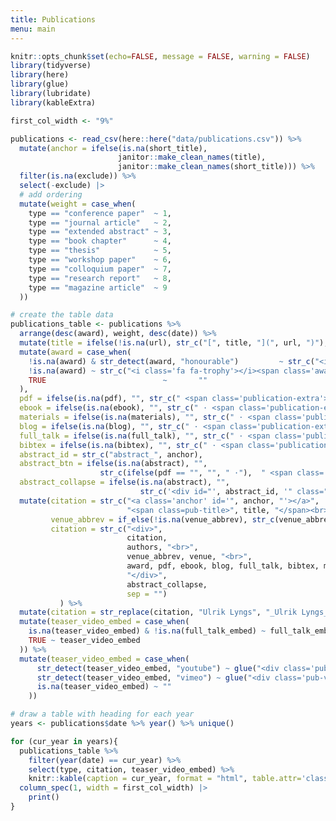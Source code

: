```yaml
---
title: Publications
menu: main
---
```


```r
knitr::opts_chunk$set(echo=FALSE, message = FALSE, warning = FALSE)
library(tidyverse)
library(here)
library(glue)
library(lubridate)
library(kableExtra)

first_col_width <- "9%"

publications <- read_csv(here::here("data/publications.csv")) %>% 
  mutate(anchor = ifelse(is.na(short_title), 
                        janitor::make_clean_names(title),
                        janitor::make_clean_names(short_title))) %>% 
  filter(is.na(exclude)) %>% 
  select(-exclude) |> 
  # add ordering
  mutate(weight = case_when(
    type == "conference paper"  ~ 1,
    type == "journal article"   ~ 2,
    type == "extended abstract" ~ 3,
    type == "book chapter"      ~ 4,
    type == "thesis"            ~ 5,
    type == "workshop paper"    ~ 6,
    type == "colloquium paper"  ~ 7,
    type == "research report"   ~ 8,
    type == "magazine article"  ~ 9
  ))
```

<div class="row publications-page">

<div class="col-sm-2"></div>

<div class="col-sm-10">
```r
# create the table data
publications_table <- publications %>%
  arrange(desc(award), weight, desc(date)) %>%
  mutate(title = ifelse(!is.na(url), str_c("[", title, "](", url, ")"), title)) %>% #turn title into link
  mutate(award = case_when(
    !is.na(award) & str_detect(award, "honourable")         ~ str_c("<img src='/images/ribbon_xs.png' style='height: 1em;'><span class='award-text'> ", award, "</span> <br>"),
    !is.na(award) ~ str_c("<i class='fa fa-trophy'></i><span class='award-text'> ", award, "</span> <br>"),
    TRUE                          ~       ""
  ),
  pdf = ifelse(is.na(pdf), "", str_c(" <span class='publication-extra'>[pdf](", pdf, ")</span>")),
  ebook = ifelse(is.na(ebook), "", str_c(" · <span class='publication-extra'>[e-book](", ebook, ")</span>")),
  materials = ifelse(is.na(materials), "", str_c(" · <span class='publication-extra'>[materials](", materials, ")</span>")),
  blog = ifelse(is.na(blog), "", str_c(" · <span class='publication-extra'>[blog](", blog, ")</span>")),
  full_talk = ifelse(is.na(full_talk), "", str_c(" · <span class='publication-extra'>[video of full talk](", full_talk, ")</span>")),
  bibtex = ifelse(is.na(bibtex), "", str_c(" · <span class='publication-extra'>[bibtex](", bibtex, ")</span>")),
  abstract_id = str_c("abstract_", anchor),
  abstract_btn = ifelse(is.na(abstract), "", 
                    str_c(ifelse(pdf == "", "", " ·"),  " <span class='abstract-toggle collapsed' data-toggle='collapse' href='#", abstract_id, "' aria-expanded='false' aria-controls='", abstract_id, "'>abstract <i class='fa' aria-hidden='true'></i></span>")),
  abstract_collapse = ifelse(is.na(abstract), "",
                             str_c('<div id="', abstract_id, '" class="collapse abstract-text">', abstract, '</div>'))) %>% 
  mutate(citation = str_c("<a class='anchor' id='", anchor, "'></a>",
                          "<span class=pub-title>", title, "</span><br>"),
         venue_abbrev = if_else(!is.na(venue_abbrev), str_c(venue_abbrev, ": "), ""),
         citation = str_c("<div>", 
                          citation,
                          authors, "<br>",
                          venue_abbrev, venue, "<br>",
                          award, pdf, ebook, blog, full_talk, bibtex, materials, abstract_btn,
                          "</div>",
                          abstract_collapse,
                          sep = "")
           ) %>% 
  mutate(citation = str_replace(citation, "Ulrik Lyngs", "_Ulrik Lyngs_")) %>%  # make my name bold
  mutate(teaser_video_embed = case_when(
    is.na(teaser_video_embed) & !is.na(full_talk_embed) ~ full_talk_embed,
    TRUE ~ teaser_video_embed
  )) %>%
  mutate(teaser_video_embed = case_when(
      str_detect(teaser_video_embed, "youtube") ~ glue("<div class='pub-video embed-responsive embed-responsive-16by9'><iframe class='embed-responsive-item' src='{teaser_video_embed}' allowfullscreen></iframe></div>"),
      str_detect(teaser_video_embed, "vimeo") ~ glue("<div class='pub-video embed-responsive embed-responsive-16by9'><iframe class='embed-responsive-item' src='{teaser_video_embed}' allow='fullscreen'></iframe></div>"),
      is.na(teaser_video_embed) ~ ""
    ))

```

```r
# draw a table with heading for each year
years <- publications$date %>% year() %>% unique()

for (cur_year in years){
  publications_table %>% 
    filter(year(date) == cur_year) %>% 
    select(type, citation, teaser_video_embed) %>%
    knitr::kable(caption = cur_year, format = "html", table.attr='class="table-responsive"', escape = FALSE) %>%
  column_spec(1, width = first_col_width) |> 
    print()
} 
```
</div>

<!-- <div class="col-sm-1"></div> -->

<!-- close publications page --> 
</div>

